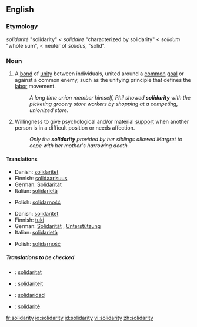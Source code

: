 {{see|Solidarity}} <!-- movement in Poland -->
==English==

===Etymology===
{{F.}} ''solidarité'' "solidarity" < ''solidaire'' "characterized by solidarity" < {{L.}} ''solidum'' "whole sum", < neuter of ''solidus'', "solid".

===Noun===
{{en-noun|-}}

# A [[bond]] of [[unity]] between individuals, united around a [[common]] [[goal]] or against a common enemy, such as the unifying principle that defines the [[labor]] movement.
#:''A long time union member himself, Phil showed '''solidarity''' with the picketing grocery store workers by shopping at a competing, unionized store.''
# Willingness to give psychological and/or material [[support]] when another person is in a difficult position or needs affection.
#:''Only the '''solidarity''' provided by her siblings allowed Margret to cope with her mother's harrowing death.''

====Translations====
{{trans-top|unifying bond between individuals with common goal or enemy}}
*Danish: [[solidaritet]]
*Finnish: [[solidaarisuus]]
*German: [[Solidarität]] {{f}}
*Italian: [[solidarietà]] {{f}}
{{trans-mid}}
*Polish: [[solidarność]] {{f}}
{{trans-bottom}}

{{trans-top|psychological or material support}}
*Danish: [[solidaritet]]
*Finnish: [[tuki]]
*German: [[Solidarität]] {{f}}, [[Unterstützung]] {{f}}
*Italian: [[solidarietà]] {{f}}
{{trans-mid}}
*Polish: [[solidarność]] {{f}}
{{trans-bottom}}

=====Translations to be checked=====
{{checktrans-top}}
*{{ttbc|Catalan}}: [[solidaritat]]
*{{ttbc|Dutch}}: [[solidariteit]]
*{{ttbc|Spanish}}: [[solidaridad]]
*{{ttbc|French}}: [[solidarité]]
{{trans-bottom}}

[[fr:solidarity]]
[[io:solidarity]]
[[id:solidarity]]
[[vi:solidarity]]
[[zh:solidarity]]